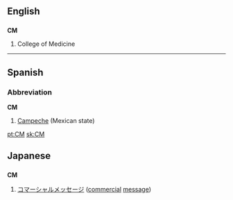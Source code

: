 :{{see|cm|Cm}}
==English==

==={{initialism}}===
'''CM'''

#College of Medicine

----

==Spanish==

===Abbreviation===
'''CM'''

#[[Campeche]] (Mexican state)

[[pt:CM]]
[[sk:CM]]

==Japanese==

==={{initialism}}===
'''CM'''

#[[コマーシャルメッセージ]] ([[commercial]] [[message]])